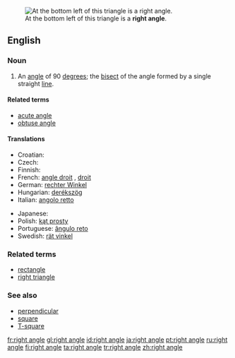 [[Image:Triangle.Right.svg|thumb|At the bottom left of this triangle is a '''right angle'''.]]
==English==

===Noun===
{{en-noun|sg=[[right]] [[angle]]}}

# {{geometry}} An [[angle]] of 90 [[degree]]s; the [[bisect]] of the angle formed by a single straight [[line]].

====Related terms====
*[[acute angle]]
*[[obtuse angle]]

====Translations====
{{top}}
* Croatian: {{t-|hr|pravi kut|m}}
* Czech: {{t-|cs|pravý úhel|m}}
* Finnish: {{t-|fi|suorakulma}}
* French: [[angle droit]] {{m}}, [[droit]] {{m}}
* German: [[rechter Winkel]] {{m}}
* Hungarian: [[derékszög]]
* Italian: [[angolo retto]] {{m}}
{{mid}}
* Japanese: {{t+|ja|直角|tr=chokkaku|sc=Jpan}}
* Polish: [[kąt prosty]] {{m}}
* Portuguese: [[ângulo reto]] {{m}}
* Swedish: [[rät vinkel]] {{c}}
{{bottom}}

===Related terms===
*[[rectangle]]
*[[right triangle]]

===See also===
*[[perpendicular]]
*[[square]]
*[[T-square]]

[[fr:right angle]]
[[gl:right angle]]
[[id:right angle]]
[[ja:right angle]]
[[pt:right angle]]
[[ru:right angle]]
[[fi:right angle]]
[[ta:right angle]]
[[tr:right angle]]
[[zh:right angle]]